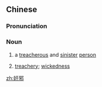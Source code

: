 {{also|姦邪}}
==Chinese==
{{zh-forms|t2=姦邪}}

===Pronunciation===
{{zh-pron
|m=jiānxié
|c=gaan1 ce4
|cat=n
}}

===Noun===
{{zh-noun}}

# {{lb|zh|literary}} a [[treacherous]] and [[sinister]] [[person]]
# {{lb|zh|literary}} [[treachery]]; [[wickedness]]

[[zh:奸邪]]